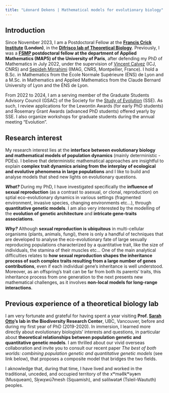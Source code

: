 ```yaml
---
title: "Léonard Dekens | Mathematical models for evolutionary biology"
---
```

  
## Introduction

Since November 2023, I am a Postdoctoral Fellow at the __[Francis Crick Institute](https://www.crick.ac.uk/) (London)__, in the __[Difrisco lab of Theoretical Biology](https://www.crick.ac.uk/research/labs/james-difrisco)__. Previously, I was a __[FSMP](https://sciencesmaths-paris.fr/en/) postdoctoral fellow at the department of Applied Mathematics (MAP5) of the University of Paris__, after defending my PhD of Mathematics in July 2022, under the supervision of [Vincent Calvez](https://vcalvez.perso.math.cnrs.fr/) (ICJ, CNRS) and [Sepideh Mirrahimi](https://imag.umontpellier.fr/~mirrahimi/) (IMAG, CNRS, Montpellier, France). I hold a B.Sc. in Mathematics from the École Normale Supérieure (ÉNS) de Lyon and a M.Sc. in Mathematics and Applied Mathematics from the Claude Bernard University of Lyon and the ÉNS de Lyon. 

From 2022 to 2024, I am a serving member of the Graduate Students Advisory Council (GSAC) of the Society for the [Study of Evolution](https://www.evolutionsociety.org/) (SSE). As such, I review applications for the Lewontin Awards (for early PhD students) and Rosemary Grant Awards (advanced PhD students) offered yearly by SSE. I also organize workshops for graduate students during the annual meeting "Evolution".


## Research interest  

My research interest lies at the __interface between evolutionary biology and mathematical models of population dynamics__ (mainly deterministic - PDEs). I believe that deterministic mathematical approaches are insightful to explain __complex trait dynamics arising from the interplay of ecological and evolutive phenomena in large populations__ and I like to build and analyse models that shed new lights on evolutionary questions. 

__*What?*__ During my PhD, I have investigated specifically the __influence of sexual reproduction__ (as a contrast to asexual, or clonal, reproduction) on sptial eco-evolutionary dynamics in various settings (fragmented environment, invasive species, changing environments etc...), through __quantitative genetic models__. I am also very interested by the modelling of the __evolution of genetic architecture__ and __intricate gene-traits associations__.

__*Why?*__ Although __sexual reproduction is ubiquitous__ in multi-cellular organisms (plants, animals, fungi), there is only a handful of techniques that are developed to analyse the eco-evolutionary fate of large sexually reproducing populations characterized by a quantitative trait, like the size of individuals, the stamina of their muscles etc... One of the main analytical difficulties relates to __how sexual reproduction shapes the inheritance process of such complex traits resulting from a large number of genes contributions__, even if each individual gene's inheritance is well understood. Moreover, as an offspring's trait can be far from both its parents' traits, this inheritance process from one generation to the next presents new mathematical challenges, as it involves __non-local models for long-range interactions__.

## Previous experience of a theoretical biology lab

I am very fortunate and grateful for having spent a year visiting __Prof. [Sarah Otto](https://www.zoology.ubc.ca/~otto/)'s lab in the Biodiversity Research Center__, UBC, Vancouver, before and during my first year of PhD (2019-2020). In immersion, I learned more directly about evolutionary biologists' interests and questions, in particular about __theoretical relationships between population genetic and quantitative genetic models__. I am thrilled about our vivid overseas collaboration and invite you to consult our recent paper *The best of both worlds: combining population genetic and quantitative genetic models* (see link below), that proposes a composite model that bridges the two fields.

I aknowledge that, during that time, I have lived and worked in the traditional, unceded, and occupied territory of the xʷməθkʷəy̓əm (Musqueam), Sḵwx̱wú7mesh (Squamish), and səlilwətaɬ (Tsleil-Waututh) peoples.
